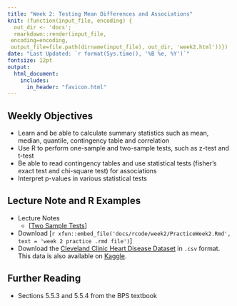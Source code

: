 ```yaml
---
title: "Week 2: Testing Mean Differences and Associations"
knit: (function(input_file, encoding) {
  out_dir <- 'docs';
  rmarkdown::render(input_file,
 encoding=encoding,
 output_file=file.path(dirname(input_file), out_dir, 'week2.html'))})
date: "Last Updated: `r format(Sys.time(), '%B %e, %Y')`"
fontsize: 12pt
output: 
  html_document:
    includes:
      in_header: "favicon.html"
---
```


## Weekly Objectives

  * Learn and be able to calculate summary statistics such as mean, median, quantile, contingency table and correlation
  * Use R to perform one-sample and two-sample tests, such as z-test and t-test
  * Be able to read contingency tables and use statistical tests (fisher’s exact test and chi-square test) for associations
  * Interpret p-values in various statistical tests

## Lecture Note and R Examples

  + Lecture Notes
    + [[Two Sample Tests](rcode/week2/TwoSampleTests.html){target='_blank'}]
  + Download [`r xfun::embed_file('docs/rcode/week2/PracticeWeek2.Rmd', text = 'week 2 practice .rmd file')`]
  + Download the [Cleveland Clinic Heart Disease Dataset](rcode/week2/processed_cleveland.csv){target='_blank'} in `.csv` format. This data is also available on [Kaggle](https://www.kaggle.com/aavigan/cleveland-clinic-heart-disease-dataset).
  
## Further Reading

  + Sections 5.5.3 and 5.5.4 from the BPS textbook

